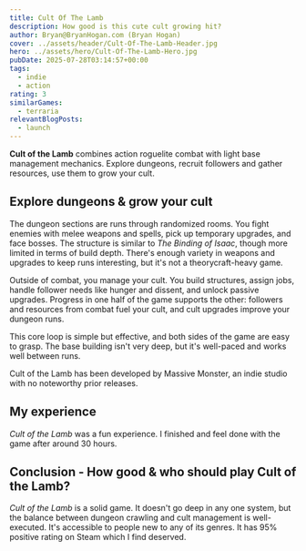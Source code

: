 ```yaml
---
title: Cult Of The Lamb
description: How good is this cute cult growing hit?
author: Bryan@BryanHogan.com (Bryan Hogan)
cover: ../assets/header/Cult-Of-The-Lamb-Header.jpg
hero: ../assets/hero/Cult-Of-The-Lamb-Hero.jpg
pubDate: 2025-07-28T03:14:57+00:00
tags:
  - indie
  - action
rating: 3
similarGames:
  - terraria
relevantBlogPosts:
  - launch
---
```


**Cult of the Lamb** combines action roguelite combat with light base management mechanics. Explore dungeons, recruit followers and gather resources, use them to grow your cult.

## Explore dungeons & grow your cult

The dungeon sections are runs through randomized rooms. You fight enemies with melee weapons and spells, pick up temporary upgrades, and face bosses. The structure is similar to *The Binding of Isaac*, though more limited in terms of build depth. There's enough variety in weapons and upgrades to keep runs interesting, but it's not a theorycraft-heavy game.

Outside of combat, you manage your cult. You build structures, assign jobs, handle follower needs like hunger and dissent, and unlock passive upgrades. Progress in one half of the game supports the other: followers and resources from combat fuel your cult, and cult upgrades improve your dungeon runs.

This core loop is simple but effective, and both sides of the game are easy to grasp. The base building isn't very deep, but it's well-paced and works well between runs.

Cult of the Lamb has been developed by Massive Monster, an indie studio with no noteworthy prior releases.

## My experience

*Cult of the Lamb* was a fun experience. I finished and feel done with the game after around 30 hours.

## Conclusion - How good & who should play Cult of the Lamb?

*Cult of the Lamb* is a solid game. It doesn't go deep in any one system, but the balance between dungeon crawling and cult management is well-executed. It's accessible to people new to any of its genres. It has 95% positive rating on Steam which I find deserved.
